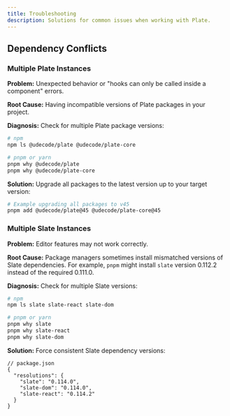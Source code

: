 ```yaml
---
title: Troubleshooting
description: Solutions for common issues when working with Plate.
---
```


## Dependency Conflicts

### Multiple Plate Instances

**Problem:** Unexpected behavior or "hooks can only be called inside a component" errors.

**Root Cause:** Having incompatible versions of Plate packages in your project.

**Diagnosis:** Check for multiple Plate package versions:

```bash
# npm
npm ls @udecode/plate @udecode/plate-core

# pnpm or yarn
pnpm why @udecode/plate
pnpm why @udecode/plate-core
```

**Solution:** Upgrade all packages to the latest version up to your target version:

```bash
# Example upgrading all packages to v45
pnpm add @udecode/plate@45 @udecode/plate-core@45 
```

### Multiple Slate Instances

**Problem:** Editor features may not work correctly.

**Root Cause:** Package managers sometimes install mismatched versions of Slate dependencies. For example, `pnpm` might install `slate` version 0.112.2 instead of the required 0.111.0.

**Diagnosis:** Check for multiple Slate versions:

```bash
# npm
npm ls slate slate-react slate-dom

# pnpm or yarn
pnpm why slate
pnpm why slate-react
pnpm why slate-dom
```

**Solution:** Force consistent Slate dependency versions:

```jsonc
// package.json
{
  "resolutions": {
    "slate": "0.114.0",
    "slate-dom": "0.114.0",
    "slate-react": "0.114.2"
  }
}
```


